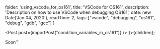 
  folder: 'using_vscode_for_os161',
  title: 'VSCode for OS161',
  description: 'Description on how to use VSCode when debugging OS161',
  date: new Date('Jan 04, 2020'),
  readTime: 2,
  tags: ["vscode", "debugging", "os161", "debug", "gdb", "gcc"]
}

  <Post post={importPost("condition_variables_in_os161")} />
}>{children}</BlogPost>;

Soon™